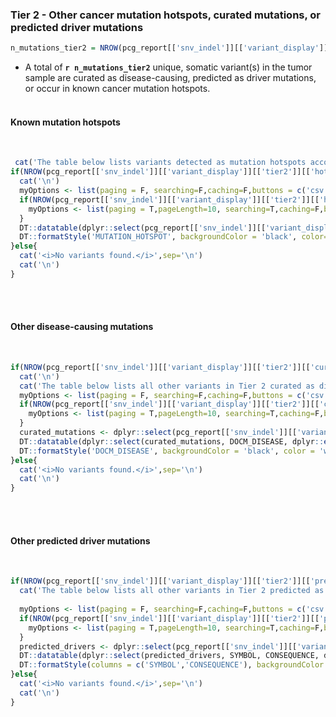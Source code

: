 ### Tier 2 - Other cancer mutation hotspots, curated mutations, or predicted driver mutations {.tabset}

```r
n_mutations_tier2 = NROW(pcg_report[['snv_indel']][['variant_display']][['tier2']][['hotspot']]) + NROW(pcg_report[['snv_indel']][['variant_display']][['tier2']][['curated_mutation']]) + NROW(pcg_report[['snv_indel']][['variant_display']][['tier2']][['predicted_driver']])
```
- A total of __`r n_mutations_tier2`__ unique, somatic variant(s) in the tumor sample are curated as disease-causing, predicted as driver mutations, or occur in known cancer mutation hotspots.
<br><br>

#### Known mutation hotspots

<br>

```r
 cat('The table below lists variants detected as mutation hotspots according to <a href="http:/cancerhotspots.org/" target="_blank">cancerhotspots.org<a/>:',sep='\n')
if(NROW(pcg_report[['snv_indel']][['variant_display']][['tier2']][['hotspot']]) > 0){
  cat('\n')
  myOptions <- list(paging = F, searching=F,caching=F,buttons = c('csv','excel'),dom = 'Bfrtip')
  if(NROW(pcg_report[['snv_indel']][['variant_display']][['tier2']][['hotspot']]) > 10){
    myOptions <- list(paging = T,pageLength=10, searching=T,caching=F,buttons = c('csv','excel'),dom = 'Bfrtip')
  }
  DT::datatable(dplyr::select(pcg_report[['snv_indel']][['variant_display']][['tier2']][['hotspot']], MUTATION_HOTSPOT,dplyr::everything()), options = myOptions, escape=F, extensions = c("Buttons","Responsive")) %>%
  DT::formatStyle('MUTATION_HOTSPOT', backgroundColor = 'black', color='white')
}else{
  cat('<i>No variants found.</i>',sep='\n')
  cat('\n')
}
```

<br><br>

#### Other disease-causing mutations

<br>

```r

if(NROW(pcg_report[['snv_indel']][['variant_display']][['tier2']][['curated_mutation']]) > 0){
  cat('\n')
  cat('The table below lists all other variants in Tier 2 curated as disease-causing in the <a href="http://docm.genome.wustl.edu/" target="_blank">Database of Curated Mutations<a/>:',sep='\n')
  myOptions <- list(paging = F, searching=F,caching=F,buttons = c('csv','excel'),dom = 'Bfrtip')
  if(NROW(pcg_report[['snv_indel']][['variant_display']][['tier2']][['curated_mutation']]) > 10){
    myOptions <- list(paging = T,pageLength=10, searching=T,caching=F,buttons = c('csv','excel'),dom = 'Bfrtip')
  }
  curated_mutations <- dplyr::select(pcg_report[['snv_indel']][['variant_display']][['tier2']][['curated_mutation']], -MUTATION_HOTSPOT)
  DT::datatable(dplyr::select(curated_mutations, DOCM_DISEASE, dplyr::everything()), options = myOptions, escape=F, extensions = c("Buttons","Responsive")) %>%
  DT::formatStyle('DOCM_DISEASE', backgroundColor = 'black', color = 'white')
}else{
  cat('<i>No variants found.</i>',sep='\n')
  cat('\n')
}
```

<br><br>

#### Other predicted driver mutations

<br>

```r

if(NROW(pcg_report[['snv_indel']][['variant_display']][['tier2']][['predicted_driver']]) > 0){
  cat('The table below lists all other variants in Tier 2 predicted as cancer driver mutations in <a href="https://www.intogen.org/downloads" target="_blank">Intogen\'s catalog of driver mutations</a>:',sep='\n')
  
  myOptions <- list(paging = F, searching=F,caching=F,buttons = c('csv','excel'),dom = 'Bfrtip')
  if(NROW(pcg_report[['snv_indel']][['variant_display']][['tier2']][['predicted_driver']]) > 10){
    myOptions <- list(paging = T,pageLength=10, searching=T,caching=F,buttons = c('csv','excel'),dom = 'Bfrtip')
  }
  predicted_drivers <- dplyr::select(pcg_report[['snv_indel']][['variant_display']][['tier2']][['predicted_driver']], -c(INTOGEN_DRIVER_MUT, MUTATION_HOTSPOT, DOCM_DISEASE, DOCM_LITERATURE))
  DT::datatable(dplyr::select(predicted_drivers, SYMBOL, CONSEQUENCE, dplyr::everything()),options = myOptions, escape=F, extensions = c("Buttons","Responsive")) %>%
  DT::formatStyle(columns = c('SYMBOL','CONSEQUENCE'), backgroundColor = 'black',color = 'white')
}else{
  cat('<i>No variants found.</i>',sep='\n')
  cat('\n')
}
```

<br><br>

